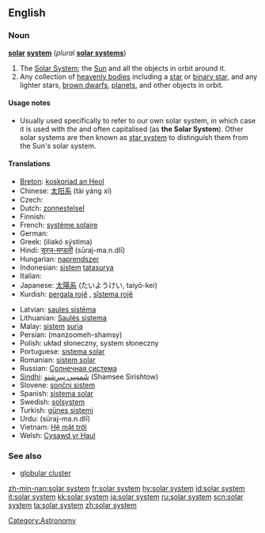 {{see|Solar System}}
==English==

===Noun===
{{wikipedia}}
'''[[solar]] [[system]]''' (''plural'' '''[[solar systems]]''')

# The [[Solar System]]; the [[Sun]] and all the objects in orbit around it.
# Any collection of [[heavenly bodies]] including a [[star]] or [[binary star]], and any lighter stars, [[brown dwarf]]s, [[planet]]s, and other objects in orbit.

====Usage notes====
* Usually used specifically to refer to our own solar system, in which case it is used with ''the'' and often capitalised (as '''the Solar System''').  Other solar systems are then known as [[star system]] to distinguish them from the Sun's solar system.

====Translations====
{{top}}
* [[Breton]]: [[koskoriad an Heol]] {{m}}
* Chinese: [[太阳系]] (tài yáng xì)
* Czech: {{t+|cs|sluneční soustava|f}}
* Dutch: [[zonnestelsel]] {{n}}
* Finnish: {{t+|fi|aurinkokunta}}
* French: [[système solaire]] {{m}}
* German: {{t+|de|Sonnensystem|n}}
* Greek: {{t|el|ηλιακό σύστημα|n|sc=Grek}} (iliakó sýstima)
* Hindi: [[सूरज-मण्डली]] (sūraj-ma.n.dlī) {{f}}
* Hungarian: [[naprendszer]]
* Indonesian: [[sistem]] [[tatasurya]]
* Italian: {{t+|it|sistema solare|m}}
* Japanese: [[太陽系]] (たいようけい, taiyō-kei)
* Kurdish: [[pergala rojê]] {{f}}, [[sîstema rojê]] {{f}}
{{mid}}
* Latvian: [[saules sistēma]] {{f}}
* Lithuanian: [[Saulės sistema]] {{f}}
* Malay: [[sistem]] [[suria]]
* Persian: {{fa-Arab|[[منظومه شمسی]]}} (manzoomeh-shamsy)
* Polish: układ słoneczny, system słoneczny {{m}}
* Portuguese: [[sistema solar]] {{m}}
* Romanian: [[sistem solar]] {{n}}
* Russian: [[Солнечная система]] {{f}}
* [[Sindhi]]: [[شَمسِي سِرِشتو]] (Shamsee Sirishtow) {{m}}
* Slovene: [[sončni sistem]] {{m}}
* Spanish: [[sistema solar]] {{m}}
* Swedish: [[solsystem]] {{n}}
* Turkish: [[güneş sistemi]]
* Urdu: {{ur-Arab|[[سورج منڈلی]]}} (sūraj-ma.n.dlī) {{f}}
* Vietnam: [[Hệ mặt trời]]
* Welsh: [[Cysawd yr Haul]]
{{bottom}}

===See also===
* [[globular cluster]]

[[Category:Astronomy]]

[[zh-min-nan:solar system]]
[[fr:solar system]]
[[hy:solar system]]
[[id:solar system]]
[[it:solar system]]
[[kk:solar system]]
[[ja:solar system]]
[[ru:solar system]]
[[scn:solar system]]
[[ta:solar system]]
[[zh:solar system]]